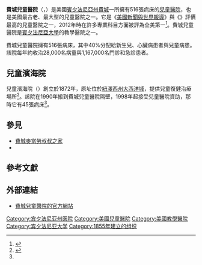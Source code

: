 {{Infobox Hospital
| Name        = 費城兒童醫院
| Org/Group   = <!-- optional -->
| Image       = Children's Hospital of Philadelphia.jpg
| Caption     = 費城兒童醫院重新修建後的正面
| Region      = [[費城|費城]]
| State       = [[賓夕法尼亞州|賓夕法尼亞州]]
| Country     = {{USA}}
| Emergency   = {{Link-en|創傷中心|Trauma center|一級區域小兒科創傷中心}}
| Beds        = 516床
| Founded     = 1855年
| Website     = http://www.chop.edu
}}
'''費城兒童醫院'''（{{lang|en|Children's Hospital of Philadelphia}}，'''{{lang|en|CHOP}}'''）是美國[[賓夕法尼亞州|賓夕法尼亞州]][[費城|費城]]一所擁有516張病床的[[兒童醫院|兒童醫院]]，也是美國最古老、最大型的兒童醫院之一。它是《[[美國新聞與世界報導|美國新聞與世界報導]]》與《{{Link-en|雙親 (雜誌)|Parents (magazine)|雙親}}》評價最高的兒童醫院之一，2012年時在許多專業科目方面被評為全美第一<ref>{{Cite web|url=http://health.usnews.com/best-hospitals/children%27s-hospital-of-philadelphia-6231730|title=Best Children's Hospitals: General Pediatrics|publisher=''[[美國新聞與世界報導|U.S. News & World Report]]''|language=en|accessdate=2012-06-09|archive-date=2012-06-01|archive-url=https://web.archive.org/web/20120601014748/http://health.usnews.com/best-hospitals/children's-hospital-of-philadelphia-6231730|dead-url=no}}</ref>。費城兒童醫院是[[賓夕法尼亞大學|賓夕法尼亞大學]]{{Link-en|派瑞曼醫學院|Perelman School of Medicine at the University of Pennsylvania}}的教學醫院之一。

費城兒童醫院擁有516張病床，其中40%分配給新生兒、心臟病患者與兒童病患。該院每年約收治28,000名病童與1,167,000名門診和急診患者。

== 兒童濱海院 ==
兒童濱海院（{{lang|en|Children's Seashore House}}）創立於1872年，原址位於[[紐澤西州|紐澤西州]][[大西洋城|大西洋城]]，提供兒童復健治療場所<ref name="seashore">{{cite web |url=http://philadelphia.bizjournals.com/philadelphia/stories/2000/01/17/story7.html?page=2 |title=Hospital's suit against N.J. gets revived - Philadelphia Business Journal |publisher=Philadelphia.bizjournals.com |language=en |date=2000-01-17 |accessdate=2012-11-19 |archive-date=2020-09-26 |archive-url=https://web.archive.org/web/20200926060442/https://www.bizjournals.com/philadelphia/stories/2000/01/17/story7.html?page=2 |dead-url=no }}</ref>。該院在1990年搬到費城兒童醫院隔壁，1998年起接受兒童醫院資助，那時它有45張病床<ref name="seashore"/>。

== 參見 ==
* [[費城麥當勞叔叔之家|費城麥當勞叔叔之家]]
* {{Link-en|應用基因學中心|Center for Applied Genomics}}

== 參考文獻 ==
{{reflist}}

== 外部連結 ==
* [http://www.chop.edu/ 費城兒童醫院的官方網站] {{Wayback|url=http://www.chop.edu/ |date=20100629134735 }} {{en}}
{{coord|39.948|-75.194|region:US-PA_type:landmark|display=title}}

[[Category:宾夕法尼亚州医院|Category:宾夕法尼亚州医院]]
[[Category:美國兒童醫院|Category:美國兒童醫院]]
[[Category:美國教學醫院|Category:美國教學醫院]]
[[Category:宾夕法尼亚大学|Category:宾夕法尼亚大学]]
[[Category:1855年建立的组织|Category:1855年建立的组织]]
